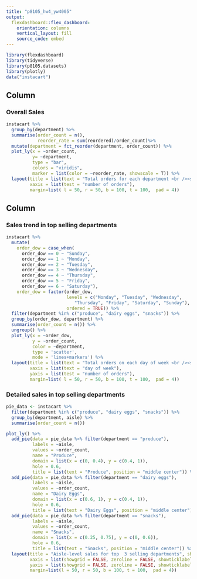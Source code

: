 ```yaml
---
title: "p8105_hw4_yw4005"
output: 
  flexdashboard::flex_dashboard:
    orientation: columns
    vertical_layout: fill
    source_code: embed
---
```


```r
library(flexdashboard)
library(tidyverse)
library(p8105.datasets)
library(plotly)
data("instacart")
```

Column {data-width=400}
-----------------------------------------------------------------------

### Overall Sales

```r
instacart %>%
  group_by(department) %>%
  summarise(order_count = n(),
            reorder_rate = sum(reordered)/order_count)%>%
  mutate(department = fct_reorder(department, order_count)) %>% 
  plot_ly(x = ~order_count, 
          y= ~department, 
          type = "bar", 
          colors = "viridis",
          marker = list(color = ~reorder_rate, showscale = T)) %>% 
  layout(title = list(text = "Total orders for each department <br /><sup>Colored by reorder rate</sup><br />\n"),
         xaxis = list(test = "number of orders"),
         margin=list( l = 50, r = 50, b = 100, t = 100,  pad = 4))
```

Column {data-width=400}
-----------------------------------------------------------------------

### Sales trend in top selling departments
```r
instacart %>%
  mutate(
    order_dow = case_when(
      order_dow == 0 ~ "Sunday",
      order_dow == 1 ~ "Monday",
      order_dow == 2 ~ "Tuesday",
      order_dow == 3 ~ "Wednesday",
      order_dow == 4 ~ "Thursday", 
      order_dow == 5 ~ "Friday",
      order_dow == 6 ~ "Saturday"),
    order_dow = factor(order_dow, 
                       levels = c("Monday", "Tuesday", "Wednesday", 
                          "Thursday", "Friday", "Saturday", "Sunday"),
                       ordered = TRUE)) %>%
  filter(department %in% c("produce", "dairy eggs", "snacks")) %>%
  group_by(order_dow, department) %>%
  summarise(order_count = n()) %>%
  ungroup() %>%
  plot_ly(x = ~order_dow, 
          y = ~order_count, 
          color = ~department,
          type = 'scatter', 
          mode = 'lines+markers') %>%
  layout(title = list(text = "Total orders on each day of week <br /><sup>For top 3 selling departments</sup><br />\n"),
         xaxis = list(text = "day of week"),
         yaxis = list(test = "number of orders"),
         margin=list( l = 50, r = 50, b = 100, t = 100,  pad = 4))

```

### Detailed sales in top selling departments

```r
pie_data <- instacart %>%
  filter(department %in% c("produce", "dairy eggs", "snacks")) %>%
  group_by(department, aisle) %>%
  summarise(order_count = n()) 

plot_ly() %>%
  add_pie(data = pie_data %>% filter(department == "produce"), 
          labels = ~aisle, 
          values = ~order_count, 
          name = "Produce", 
          domain = list(x = c(0, 0.4), y = c(0.4, 1)),
          hole = 0.6, 
          title = list(text = "Produce", position = "middle center")) %>%
  add_pie(data = pie_data %>% filter(department == "dairy eggs"), 
          labels = ~aisle, 
          values = ~order_count, 
          name = "Dairy Eggs", 
          domain = list(x = c(0.6, 1), y = c(0.4, 1)),
          hole = 0.6,
          title = list(text = "Dairy Eggs", position = "middle center")) %>%
  add_pie(data = pie_data %>% filter(department == "snacks"), 
          labels = ~aisle, 
          values = ~order_count, 
          name = "Snacks", 
          domain = list(x = c(0.25, 0.75), y = c(0, 0.6)),
          hole = 0.6,
          title = list(text = "Snacks", position = "middle center")) %>%
  layout(title = "Aisle-level sales for top  3 selling departments", showlegend = F,
         xaxis = list(showgrid = FALSE, zeroline = FALSE, showticklabels = FALSE),
         yaxis = list(showgrid = FALSE, zeroline = FALSE, showticklabels = FALSE),
         margin=list(l = 50, r = 50, b = 100, t = 100,  pad = 4))
```
